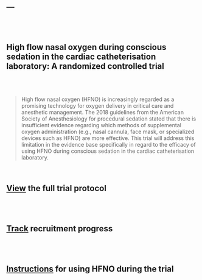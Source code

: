 ---
---

<br><br>

## High flow nasal oxygen during conscious sedation in the cardiac catheterisation laboratory: A randomized controlled trial

<div class = "row">
<div class = "col-md-3" align = "center">
<br><br>
<i class="fas fa-lungs fa-10x"></i>
</div>

<div class = "col-md-9">

> High flow nasal oxygen (HFNO) is increasingly regarded as a promising technology for oxygen delivery in critical care and anesthetic management. The 2018 guidelines from the American Society of Anesthesiology for procedural sedation stated that there is insufficient evidence regarding which methods of supplemental oxygen administration (e.g., nasal cannula, face mask, or specialized devices such as HFNO) are more effective. This trial will address this limitation in the evidence base specifically in regard to the efficacy of using HFNO during conscious sedation in the cardiac catheterisation laboratory.

</div>
</div>

<br>
<div align = "center">
## <i class="fa fa-search fa-lg"></i>  [View](HFNO/Protocol.html) the full trial protocol

<br><br>

## <i class="fa fa-tasks fa-lg"></i>  [Track](https://sedationapps.shinyapps.io/HFNO-screening-dashboard/) recruitment progress

<br><br>

## <i class="fa fa-info fa-lg"></i>  [Instructions](https://www.aaronconway.info/AA-instructions/#1) for using HFNO during the trial


</div>
